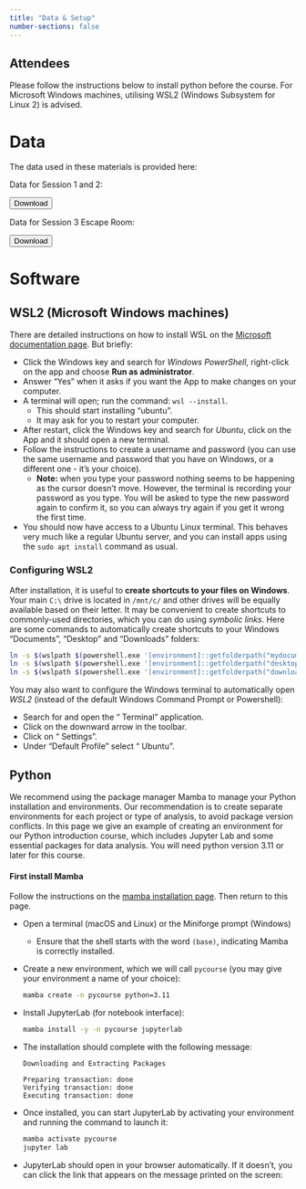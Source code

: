 ```yaml
---
title: "Data & Setup"
number-sections: false
---
```


<!-- 
Note for Training Developers:
We provide instructions for commonly-used software as commented sections below.
Uncomment the sections relevant for your materials, and add additional instructions where needed (e.g. specific packages used).
Note that we use tabsets to provide instructions for all three major operating systems.
-->

::: {.callout-tip level=2}
## Attendees
Please follow the instructions below to install python before the course. For Microsoft Windows machines, utilising WSL2 (Windows Subsystem for Linux 2) is advised.
:::



# Data

The data used in these materials is provided here:

<!--
```(is R script)
#| echo: false
download_link(
  link = "https://raw.githubusercontent.com/KaviHShah/Intro-to-Python/refs/heads/main/course_files/data.zip",
  button_label = "Download ZIP file",
  button_type = "primary",
  has_icon = TRUE,
  icon = "fa fa-save",
  self_contained = FALSE
)
```
-->

<!-- Note for Training Developers: add the link to 'href' -->

Data for Session 1 and 2:

<a href="https://raw.githubusercontent.com/KaviHShah/Intro-to-Python/refs/heads/main/course_files/data.zip">
  <button class="btn"><i class="fa fa-download"></i> Download</button>
</a>

Data for Session 3 Escape Room:

<a href="https://raw.githubusercontent.com/KaviHShah/Intro-to-Python/refs/heads/main/course_files/encrypted_data_escape_room.zip">
  <button class="btn"><i class="fa fa-download"></i> Download</button>
</a>



# Software

<!--

### Quarto

To develop and render the course materials website, you will need to install _Quarto_:

- Download and install [Quarto](https://quarto.org/docs/get-started/) (available for all major OS). 
- If you are developing materials using executable `.qmd` documents, it is recommended that you also install the extensions for your favourite IDE (e.g. RStudio, VS Code).
- If you are developing materials using **JupyterLab** or **Jupyter Notebooks**, please install [Jupytext](https://jupytext.readthedocs.io/en/latest/install.html).
  - Use the [paired notebook](https://jupytext.readthedocs.io/en/latest/paired-notebooks.html) feature to have synchronised `.ipynb`/`.qmd` files. Only `.qmd` files should be pushed to the repository (`.ipynb` files have been added to `.gitignore`).


### R and RStudio

::: {.tabset group="os"}

#### Windows

Download and install all these using default options:

- [R](https://cran.r-project.org/bin/windows/base/release.html)
- [RTools](https://cran.r-project.org/bin/windows/Rtools/)
- [RStudio](https://www.rstudio.com/products/rstudio/download/#download)

#### Mac OS

Download and install all these using default options:

- [R](https://cran.r-project.org/bin/macosx/)
- [RStudio](https://www.rstudio.com/products/rstudio/download/#download)

#### Linux

- Go to the [R installation](https://cran.r-project.org/bin/linux/) folder and look at the instructions for your distribution.
- Download the [RStudio](https://www.rstudio.com/products/rstudio/download/#download) installer for your distribution and install it using your package manager.

:::
-->

<!--

### Conda

Open a terminal and run:

```bash
wget -q -O - https://repo.anaconda.com/miniconda/Miniconda3-latest-Linux-x86_64.sh
bash Miniconda3-latest-Linux-x86_64.sh -b
rm Miniconda3-latest-Linux-x86_64.sh
conda init
conda config --add channels defaults; conda config --add channels bioconda; conda config --add channels conda-forge; conda config --set channel_priority strict
conda install -y mamba
```

Note: Windows users can use WSL2 (see @wsl).
-->

<!--
### Singularity

::: {.panel-tabset group="os"}

#### Windows

You can use _Singularity_ from the _Windows Subsystem for Linux_ (see @wsl).  
Once you setup WSL, you can follow the instructions for Linux.

#### Mac OS

Singularity is [not available for Mac OS](https://docs.sylabs.io/guides/3.0/user-guide/installation.html#install-on-windows-or-mac).

#### Linux

These instructions are for _Ubuntu_ or _Debian_-based distributions[^1].

[^1]: See the [Singularity documentation page](https://docs.sylabs.io/guides/3.0/user-guide/installation.html#install-on-linux) for other distributions.

```bash
sudo apt update && sudo apt upgrade && sudo apt install runc
CODENAME=$(lsb_release -c | sed 's/Codename:\t//')
wget -O singularity.deb https://github.com/sylabs/singularity/releases/download/v3.10.2/singularity-ce_3.10.2-${CODENAME}_amd64.deb
sudo dpkg -i singularity.deb
rm singularity.deb
```

:::
-->


<!-- 
### Visual Studio Code

::: {.panel-tabset group="os"}

#### Windows

- Go to the [Visual Studio Code download page](https://code.visualstudio.com/Download) and download the installer for your operating system. 
  Double-click the downloaded file to install the software, accepting all the default options. 
- After completing the installation, go to your Windows Menu, search for "Visual Studio Code" and launch the application. 
- Go to "_File > Preferences > Settings_", then select "_Text Editor > Files_" on the drop-down menu on the left. Scroll down to the section named "_EOL_" and choose "_\\n_" (this will ensure that the files you edit on Windows are compatible with the Linux operating system).

#### Mac OS

- Go to the [Visual Studio Code download page](https://code.visualstudio.com/Download) and download the installer for Mac.
- Go to the Downloads folder and double-click the file you just downloaded to extract the application. Drag-and-drop the "Visual Studio Code" file to your "Applications" folder. 
- You can now open the installed application to check that it was installed successfully (the first time you launch the application you will get a warning that this is an application downloaded from the internet - you can go ahead and click "Open").

#### Linux (Ubuntu)

- Go to the [Visual Studio Code download page](https://code.visualstudio.com/Download) and download the installer for your Linux distribution. Install the package using your system's installer.

:::
 -->


## WSL2 (Microsoft Windows machines)

There are detailed instructions on how to install WSL on the [Microsoft documentation page](https://learn.microsoft.com/en-us/windows/wsl/install). 
But briefly:

- Click the Windows key and search for  _Windows PowerShell_, right-click on the app and choose **Run as administrator**. 
- Answer "Yes" when it asks if you want the App to make changes on your computer. 
- A terminal will open; run the command: `wsl --install`. 
  - This should start installing "ubuntu". 
  - It may ask for you to restart your computer. 
- After restart, click the Windows key and search for _Ubuntu_, click on the App and it should open a new terminal. 
- Follow the instructions to create a username and password (you can use the same username and password that you have on Windows, or a different one - it's your choice). 
  - **Note:** when you type your password nothing seems to be happening as the cursor doesn't move. However, the terminal is recording your password as you type. You will be asked to type the new password again to confirm it, so you can always try again if you get it wrong the first time.
- You should now have access to a Ubuntu Linux terminal. 
  This behaves very much like a regular Ubuntu server, and you can install apps using the `sudo apt install` command as usual. 


### Configuring WSL2

After installation, it is useful to **create shortcuts to your files on Windows**. 
Your main `C:\` drive is located in `/mnt/c/` and other drives will be equally available based on their letter. 
It may be convenient to create shortcuts to commonly-used directories, which you can do using _symbolic links_. 
Here are some commands to automatically create shortcuts to your Windows "Documents",  "Desktop" and "Downloads" folders:

```bash
ln -s $(wslpath $(powershell.exe '[environment]::getfolderpath("mydocuments")')) ~/Documents
ln -s $(wslpath $(powershell.exe '[environment]::getfolderpath("desktop")')) ~/Desktop
ln -s $(wslpath $(powershell.exe '[environment]::getfolderpath("downloads")')) ~/Downloads
```

You may also want to configure the Windows terminal to automatically open _WSL2_ (instead of the default Windows Command Prompt or Powershell):

- Search for and open the "<i class="fa-solid fa-terminal"></i> Terminal" application.
- Click on the downward arrow <i class="fa-solid fa-chevron-down"></i> in the toolbar.
- Click on "<i class="fa-solid fa-gear"></i> Settings".
- Under "Default Profile" select "<i class="fa-brands fa-linux"></i> Ubuntu". 


## Python

We recommend using the package manager Mamba to manage your Python installation and environments. 
Our recommendation is to create separate environments for each project or type of analysis, to avoid package version conflicts. 
In this page we give an example of creating an environment for our Python introduction course, which includes Jupyter Lab and some essential packages for data analysis. You will need python version 3.11 or later for this course. 

:::{.callout-important}
#### First install Mamba

Follow the instructions on the [mamba installation page](https://cambiotraining.github.io/software-installation/materials/mamba.html). 
Then return to this page.
:::

* Open a terminal (macOS and Linux) or the Miniforge prompt (Windows)
  * Ensure that the shell starts with the word `(base)`, indicating Mamba is correctly installed.
* Create a new environment, which we will call `pycourse` (you may give your environment a name of your choice):

    ```bash
    mamba create -n pycourse python=3.11
    ```

* Install JupyterLab (for notebook interface):

    ```bash
    mamba install -y -n pycourse jupyterlab
    ```

* The installation should complete with the following message: 

    ```
    Downloading and Extracting Packages

    Preparing transaction: done
    Verifying transaction: done
    Executing transaction: done
    ```

* Once installed, you can start JupyterLab by activating your environment and running the command to launch it:

    ```bash
    mamba activate pycourse
    jupyter lab
    ```

* JupyterLab should open in your browser automatically. If it doesn't, you can click the link that appears on the message printed on the screen:
